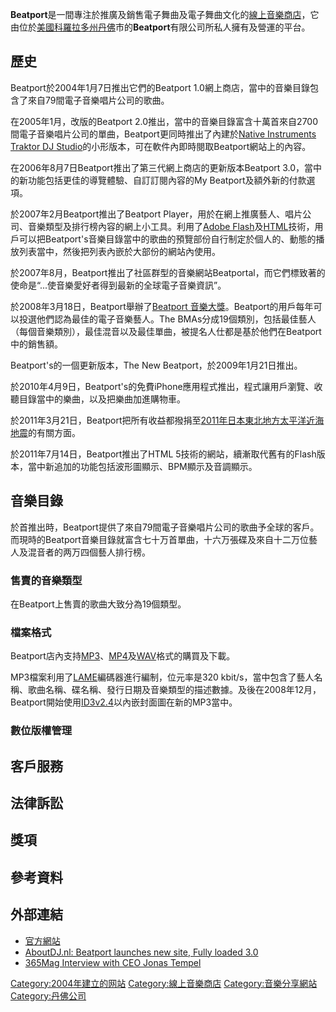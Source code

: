 {{refimprove|time=2019-06-20T21:54:13+00:00}}
{{update|time=2019-06-20T21:54:13+00:00}}
{{Infobox online music service
| name = Beatport
| logo = [[Image:Beatport_2021.svg|170px]]
| screenshot = <!-- 檔案已被刪除 [[Image:Beatportscreenshot-html5.jpg|250px]] -->
| caption = Beatport 最新 HTML 5 網站外觀
| launched = 2004年1月
| pricing = 逐首單曲累積計算
| platform = [[跨平台|跨平台]] (線上平台)
| interface = [[Adobe_Flash|Adobe Flash]] Version 9
| format = [[MP3|MPEG Layer 3]] (.mp3) @ 320 kbit/s,<br />[[Advanced_Audio_Coding|Advanced Audio Coding]] (.m4a),<br />[[WAV|WAVE Audio]] (.wav)
| restrictions = 沒有
| catalogue = 1,100,000 多首的電子樂曲
| preview = 2:00 分鐘 [[MP3|MP3]] 預覽 @ 96 kbit/s
| streaming =
| burning_copying =
| trial =
| protocol = 超文件傳輸協定安全 ([[https|https]]://)
| availability =
| support = [http://beatportknowledgebase.com http://beatportknowledgebase.com]
| website= [https://www.beatport.com/ www.beatport.com]}}

'''Beatport'''是一間專注於推廣及銷售電子舞曲及電子舞曲文化的[[線上音樂商店|線上音樂商店]]，它由位於[[美國|美國]][[科羅拉多州|科羅拉多州]][[丹佛|丹佛]]市的'''Beatport'''有限公司所私人擁有及營運的平台。

==歷史==
Beatport於2004年1月7日推出它們的Beatport 1.0網上商店，當中的音樂目錄包含了來自79間電子音樂唱片公司的歌曲。

在2005年1月，改版的Beatport 2.0推出，當中的音樂目錄富含十萬首來自2700間電子音樂唱片公司的單曲，Beatport更同時推出了內建於[[Native_Instruments|Native Instruments]] [[Traktor_DJ_Studio|Traktor DJ Studio]]的小形版本，可在軟件內即時閱取Beatport網站上的內容。

在2006年8月7日Beatport推出了第三代網上商店的更新版本Beatport 3.0，當中的新功能包括更佳的導覽體驗、自訂訂閱內容的My Beatport及額外新的付款選項。

於2007年2月Beatport推出了Beatport Player，用於在網上推廣藝人、唱片公司、音樂類型及排行榜內容的網上小工具。利用了[[Adobe_Flash|Adobe Flash]]及[[HTML|HTML]]技術，用戶可以把Beatport's音樂目錄當中的歌曲的預覽部份自行制定於個人的、動態的播放列表當中，然後把列表內嵌於大部份的網站內使用。

於2007年8月，Beatport推出了社區群型的音樂網站Beatportal，而它們標致著的使命是“...使音樂愛好者得到最新的全球電子音樂資訊”。

於2008年3月18日，Beatport舉辦了[http://www.beatportal.com/tags/tag/beatport+music+awards/ Beatport 音樂大獎]{{Dead link|date=2019年12月 |bot=InternetArchiveBot |fix-attempted=yes }}。Beatport的用戶每年可以投選他們認為最佳的電子音樂藝人。The BMAs分成19個類別，包括最佳藝人（每個音樂類別），最佳混音以及最佳單曲，被提名人仕都是基於他們在Beatport中的銷售額。

Beatport's的一個更新版本，The New Beatport，於2009年1月21日推出。

於2010年4月9日，Beatport's的免費iPhone應用程式推出，程式讓用戶瀏覽、收聽目錄當中的樂曲，以及把樂曲加進購物車。

於2011年3月21日，Beatport把所有收益都撥捐至[[2011年日本東北地方太平洋近海地震|2011年日本東北地方太平洋近海地震]]的有關方面。

於2011年7月14日，Beatport推出了HTML 5技術的網站，續漸取代舊有的Flash版本，當中新追加的功能包括波形圖顯示、BPM顯示及音調顯示。

==音樂目錄==
於首推出時，Beatport提供了來自79間電子音樂唱片公司的歌曲予全球的客戶。而現時的Beatport音樂目錄就富含七十万首單曲，十六万張碟及來自十二万位藝人及混音者的两万四個藝人排行榜。

===售賣的音樂類型===
在Beatport上售賣的歌曲大致分為19個類型。

===檔案格式===
Beatport店內支持[[MP3|MP3]]、[[MP4|MP4]]及[[WAV|WAV]]格式的購買及下載。

MP3檔案利用了[[LAME|LAME]]編碼器進行編制，位元率是320 kbit/s，當中包含了藝人名稱、歌曲名稱、碟名稱、發行日期及音樂類型的描述數據。及後在2008年12月，Beatport開始使用[[ID3|ID3v2.4]]以內嵌封面圖在新的MP3當中。

===數位版權管理===

==客戶服務==

==法律訴訟==

==獎項==

==參考資料==
{{Reflist}}
{{Cite web
 | url=http://dancemusic.about.com/od/conference/a/IDMA2k7Winners.htm
 | title=International Dance Music Award Winners
 | publisher=About, Inc., part of The New York Times company
 | accessdate=2007-08-27
 | archive-date=2007-08-21
 | archive-url=https://web.archive.org/web/20070821000618/http://dancemusic.about.com/od/conference/a/IDMA2k7Winners.htm
 | dead-url=no
 }}

{{Cite web
 | url = http://blogs.westword.com/backbeat/2010/12/regas_christou_files_suit_agai.php
 | title = Westword: Regas files suit against Beatport, Beta, and AM Only
 | publisher = Denver Westword Blogs
 | accessdate = 2011-03-10
 | archive-date = 2011-09-07
 | archive-url = https://web.archive.org/web/20110907093733/http://blogs.westword.com/backbeat/2010/12/regas_christou_files_suit_agai.php
 | dead-url = no
 }}

{{Cite web 
 |last= 
 |first= 
 |authorlink= 
 |coauthors= 
 |title=23rd Annual International Dance Music Awards Nominees & Winners 
 |work= 
 |publisher=Winter Music Conference 
 |date= 
 |url=http://www.wintermusicconference.com/events/idmas/winners2008.php 
 |format= 
 |doi= 
 |accessdate=2010-01-06 
 |deadurl=yes 
 |archiveurl=https://web.archive.org/web/20080501041708/http://www.wintermusicconference.com/events/idmas/winners2008.php 
 |archivedate=2008-05-01 
 }}

{{Cite web
 |last         = 
 |first        = 
 |authorlink   = 
 |coauthors    = 
 |title        = 26th Annual International Dance Music Awards Nominees & Winners
 |work         = 
 |publisher    = Winter Music Conference
 |date         = 
 |url          = http://wintermusicconference.com/idmaballot/nominees/
 |format       = 
 |doi          = 
 |accessdate   = 2011-04-18
 |archive-url  = https://web.archive.org/web/20150212081331/http://wintermusicconference.com/idmaballot/nominees/
 |archive-date = 2015-02-12
 |dead-url     = yes
}}

==外部連結==
* [http://www.beatport.com 官方網站]{{Wayback|url=http://www.beatport.com/ |date=20200923200038 }}
* [https://web.archive.org/web/20090727000640/http://www.aboutdj.nl/content/view/416/2/ AboutDJ.nl: Beatport launches new site, Fully loaded 3.0]
* [http://www.365mag.com/index.php?pg=spec&recnum=483 365Mag Interview with CEO Jonas Tempel]{{Wayback|url=http://www.365mag.com/index.php?pg=spec&recnum=483 |date=20090821102747 }}

[[Category:2004年建立的网站|Category:2004年建立的网站]]
[[Category:線上音樂商店|Category:線上音樂商店]]
[[Category:音樂分享網站|Category:音樂分享網站]]
[[Category:丹佛公司|Category:丹佛公司]]